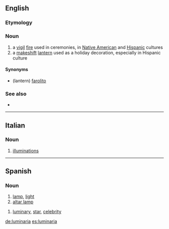 ==English==

===Etymology===
{{etyl|es}}

===Noun===
{{en-noun}}

# a [[vigil]] [[fire]] used in ceremonies, in [[Native American]] and [[Hispanic]] cultures
# a [[makeshift]] [[lantern]] used as a holiday decoration, especially in Hispanic culture

====Synonyms====
* (lantern) [[farolito]]

===See also===
* {{pedialite}}

----

==Italian==

===Noun===
{{wikipedia|lang=it}}
{{it-noun|luminari|f|a|e}}

# {{especially|in plural|lang=it}} [[illuminations]]

----

==Spanish==

===Noun===
{{es-noun-f}}

# [[lamp]], [[light]]
# [[altar lamp]]

{{es-noun-mf}}

# [[luminary]], [[star]], [[celebrity]]

[[de:luminaria]]
[[es:luminaria]]